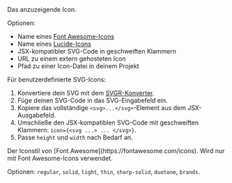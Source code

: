 <ResponseField name="icon" type="string">
  Das anzuzeigende Icon.
  
  Optionen:
  - Name eines [Font Awesome-Icons](https://fontawesome.com/icons)
  - Name eines [Lucide-Icons](https://lucide.dev/icons)
  - JSX-kompatibler SVG-Code in geschweiften Klammern
  - URL zu einem extern gehosteten Icon
  - Pfad zu einer Icon-Datei in deinem Projekt
  
  Für benutzerdefinierte SVG-Icons:
  1. Konvertiere dein SVG mit dem [SVGR-Konverter](https://react-svgr.com/playground/).
  1. Füge deinen SVG-Code in das SVG-Eingabefeld ein.
  2. Kopiere das vollständige `<svg>...</svg>`-Element aus dem JSX-Ausgabefeld.
  3. Umschließe den JSX-kompatiblen SVG-Code mit geschweiften Klammern: `icon={<svg ...> ... </svg>}`.
  4. Passe `height` und `width` nach Bedarf an.
</ResponseField>

<ResponseField name="iconType" type="string">
  Der Iconstil von [Font Awesome](https://fontawesome.com/icons). Wird nur mit Font Awesome-Icons verwendet. 
  
  Optionen: `regular`, `solid`, `light`, `thin`, `sharp-solid`, `duotone`, `brands`.
</ResponseField>